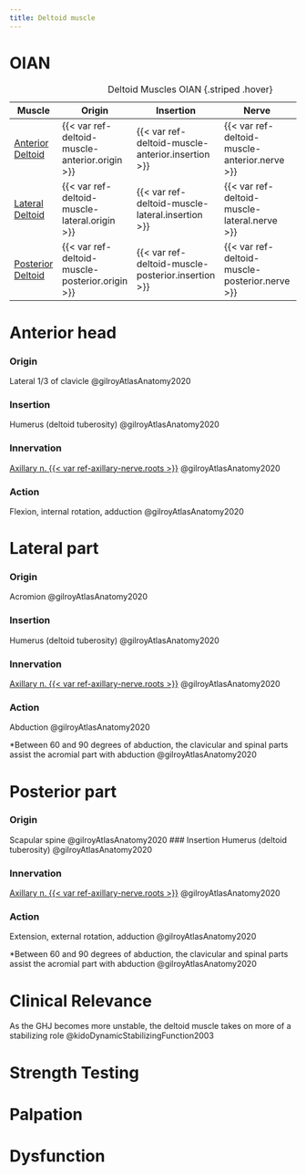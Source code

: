 ```yaml
---
title: Deltoid muscle
---
```


# OIAN

| Muscle  | Origin | Insertion | Nerve | Action |
|------|--------|-------|----------|--------|
| [Anterior Deltoid]({{< var ref-deltoid-muscle-anterior.path >}}) | {{< var ref-deltoid-muscle-anterior.origin >}} | {{< var ref-deltoid-muscle-anterior.insertion >}} | {{< var ref-deltoid-muscle-anterior.nerve >}} | {{< var ref-deltoid-muscle-anterior.action >}} |
| [Lateral Deltoid]({{< var ref-deltoid-muscle-lateral.path >}}) | {{< var ref-deltoid-muscle-lateral.origin >}} | {{< var ref-deltoid-muscle-lateral.insertion >}} | {{< var ref-deltoid-muscle-lateral.nerve >}} | {{< var ref-deltoid-muscle-lateral.action >}} |
| [Posterior Deltoid]({{< var ref-deltoid-muscle-posterior.path >}}) | {{< var ref-deltoid-muscle-posterior.origin >}} | {{< var ref-deltoid-muscle-posterior.insertion >}} | {{< var ref-deltoid-muscle-posterior.nerve >}} | {{< var ref-deltoid-muscle-posterior.action >}} |

: Deltoid Muscles OIAN {.striped .hover}

# Anterior head
:::{layout-ncol="2"}
### Origin
Lateral 1/3 of clavicle @gilroyAtlasAnatomy2020

### Insertion
Humerus (deltoid tuberosity) @gilroyAtlasAnatomy2020

### Innervation
[Axillary n. {{< var ref-axillary-nerve.roots >}}]({{< var ref-axillary-nerve.path >}}) @gilroyAtlasAnatomy2020

### Action
Flexion, internal rotation, adduction @gilroyAtlasAnatomy2020
:::

# Lateral part
:::{layout-ncol="2"}
### Origin
Acromion @gilroyAtlasAnatomy2020

### Insertion
Humerus (deltoid tuberosity) @gilroyAtlasAnatomy2020

### Innervation
[Axillary n. {{< var ref-axillary-nerve.roots >}}]({{< var ref-axillary-nerve.path >}}) @gilroyAtlasAnatomy2020

### Action
Abduction @gilroyAtlasAnatomy2020
:::

:::{.callout-note}
*Between 60 and 90 degrees of abduction, the clavicular and spinal parts assist the acromial part with abduction @gilroyAtlasAnatomy2020
:::

# Posterior part
### Origin
Scapular spine @gilroyAtlasAnatomy2020
### Insertion
Humerus (deltoid tuberosity) @gilroyAtlasAnatomy2020

### Innervation
[Axillary n. {{< var ref-axillary-nerve.roots >}}]({{< var ref-axillary-nerve.path >}}) @gilroyAtlasAnatomy2020

### Action
Extension, external rotation, adduction @gilroyAtlasAnatomy2020

:::{.callout-note}
*Between 60 and 90 degrees of abduction, the clavicular and spinal parts assist the acromial part with abduction @gilroyAtlasAnatomy2020
:::

# Clinical Relevance
As the GHJ becomes more unstable, the deltoid muscle takes on more of a stabilizing role @kidoDynamicStabilizingFunction2003 

# Strength Testing

# Palpation

# Dysfunction